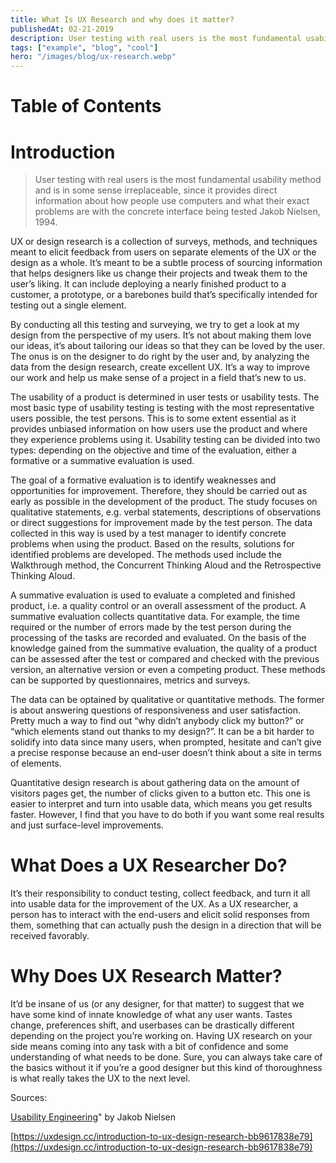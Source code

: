 ```yaml
---
title: What Is UX Research and why does it matter?
publishedAt: 02-21-2019
description: User testing with real users is the most fundamental usability method and is in some sense irreplaceable, since it provides direct information about how people use computers and what their exact problems are with the concrete interface being tested.
tags: ["example", "blog", "cool"]
hero: "/images/blog/ux-research.webp"
---
```


# Table of Contents

# Introduction

> User testing with real users is the most fundamental usability method and is in some sense irreplaceable, since it provides direct information about how people use computers and what their exact problems are with the concrete interface being tested
> Jakob Nielsen, 1994.

UX or design research is a collection of surveys, methods, and techniques meant to elicit feedback from users on separate elements of the UX or the design as a whole. It’s meant to be a subtle process of sourcing information that helps designers like us change their projects and tweak them to the user’s liking. It can include deploying a nearly finished product to a customer, a prototype, or a barebones build that’s specifically intended for testing out a single element.

By conducting all this testing and surveying, we try to get a look at my design from the perspective of my users. It’s not about making them love our ideas, it’s about tailoring our ideas so that they can be loved by the user. The onus is on the designer to do right by the user and, by analyzing the data from the design research, create excellent UX. It’s a way to improve our work and help us make sense of a project in a field that’s new to us.

The usability of a product is determined in user tests or usability tests. The most basic type of usability testing is testing with the most representative users possible, the test persons. This is to some extent essential as it provides unbiased information on how users use the product and where they experience problems using it. Usability testing can be divided into two types: depending on the objective and time of the evaluation, either a formative or a summative evaluation is used.

The goal of a formative evaluation is to identify weaknesses and opportunities for improvement. Therefore, they should be carried out as early as possible in the development of the product. The study focuses on qualitative statements, e.g. verbal statements, descriptions of observations or direct suggestions for improvement made by the test person. The data collected in this way is used by a test manager to identify concrete problems when using the product. Based on the results, solutions for identified problems are developed. The methods used include the Walkthrough method, the Concurrent Thinking Aloud and the Retrospective Thinking Aloud.

A summative evaluation is used to evaluate a completed and finished product, i.e. a quality control or an overall assessment of the product. A summative evaluation collects quantitative data. For example, the time required or the number of errors made by the test person during the processing of the tasks are recorded and evaluated. On the basis of the knowledge gained from the summative evaluation, the quality of a product can be assessed after the test or compared and checked with the previous version, an alternative version or even a competing product. These methods can be supported by questionnaires, metrics and surveys.

The data can be optained by qualitative or quantitative methods. The former is about answering questions of responsiveness and user satisfaction. Pretty much a way to find out “why didn’t anybody click my button?” or “which elements stand out thanks to my design?”. It can be a bit harder to solidify into data since many users, when prompted, hesitate and can’t give a precise response because an end-user doesn’t think about a site in terms of elements.

Quantitative design research is about gathering data on the amount of visitors pages get, the number of clicks given to a button etc. This one is easier to interpret and turn into usable data, which means you get results faster. However, I find that you have to do both if you want some real results and just surface-level improvements.

# What Does a UX Researcher Do?

It’s their responsibility to conduct testing, collect feedback, and turn it all into usable data for the improvement of the UX. As a UX researcher, a person has to interact with the end-users and elicit solid responses from them, something that can actually push the design in a direction that will be received favorably.

# Why Does UX Research Matter?

It’d be insane of us (or any designer, for that matter) to suggest that we have some kind of innate knowledge of what any user wants. Tastes change, preferences shift, and userbases can be drastically different depending on the project you’re working on. Having UX research on your side means coming into any task with a bit of confidence and some understanding of what needs to be done. Sure, you can always take care of the basics without it if you’re a good designer but this kind of thoroughness is what really takes the UX to the next level.

Sources:

[Usability Engineering](https://books.google.de/books?id=95As2OF67f0C&pg=PA165&lpg=PA165&dq#v=onepage&q&f=false)" by Jakob Nielsen

[https://uxdesign.cc/introduction-to-ux-design-research-bb9617838e79](https://uxdesign.cc/introduction-to-ux-design-research-bb9617838e79)

[](https://intranet.easy.de/display/UE/UX+Research)
